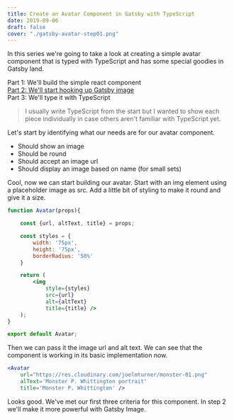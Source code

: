 ```yaml
---
title: Create an Avatar Component in Gatsby with TypeScript
date: 2019-09-06
draft: false
cover: "./gatsby-avatar-step01.png"
---
```


In this series we're going to take a look at creating a simple avatar component that is typed with TypeScript and has some special goodies in Gatsby land.

Part 1: We'll build the simple react component<br />
[Part 2: We'll start hooking up Gatsby image](/blog/avatar-component-gatsby/step-02/ "Part 2")<br />
Part 3: We'll type it with TypeScript

> I usually write TypeScript from the start but I wanted to show each piece individually in case others aren't familiar with TypeScript yet. 

Let's start by identifying what our needs are for our avatar component. 

- Should show an image
- Should be round
- Should accept an image url
- Should display an image based on name (for small sets)

Cool, now we can start building our avatar. Start with an img element using a placeholder image as src. Add a little bit of styling to make it round and give it a size. 

```jsx
function Avatar(props){

    const {url, altText, title} = props;

    const styles = {
        width: '75px',
        height: '75px',
        borderRadius: '50%'
    }

    return (
        <img
            style={styles}
            src={url}
            alt={altText}
            title={title} />
    );
}

export default Avatar;
```

Then we can pass it the image url and alt text. We can see that the component is working in its basic implementation now.

<div style={{display: 'grid', gridTemplateColumns: '75px 3fr', gridGap: '1rem'}}>
<Flexbox middle>
    <Avatar /> 
</Flexbox>

```jsx
<Avatar
    url="https://res.cloudinary.com/joelmturner/monster-01.png"
    alText='Monster P. Whittington portrait'
    title='Monster P. Whittington' />
```
</div>

Looks good. We've met our first three criteria for this component. In step 2 we'll make it more powerful with Gatsby Image. 


